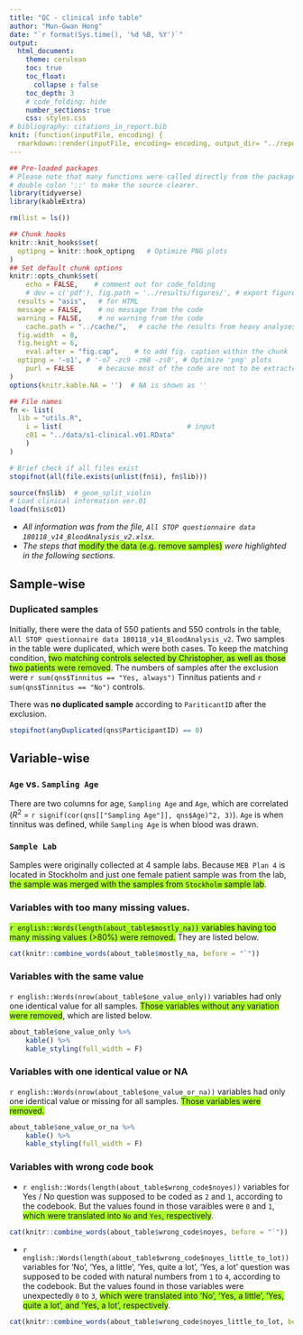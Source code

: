 ```yaml
---
title: "QC - clinical info table"
author: "Mun-Gwan Hong"
date: "`r format(Sys.time(), '%d %B, %Y')`"
output:
  html_document:
    theme: cerulean
    toc: true
    toc_float: 
      collapse : false
    toc_depth: 3
    # code_folding: hide
    number_sections: true
    css: styles.css
# bibliography: citations_in_report.bib
knit: (function(inputFile, encoding) {
  rmarkdown::render(inputFile, encoding= encoding, output_dir= "../reports") })
---
```


```r
## Pre-loaded packages
# Please note that many functions were called directly from the package using 
# double colon '::' to make the source clearer. 
library(tidyverse)
library(kableExtra)

rm(list = ls())

## Chunk hooks
knitr::knit_hooks$set(
  optipng = knitr::hook_optipng   # Optimize PNG plots
)
## Set default chunk options
knitr::opts_chunk$set(
	echo = FALSE,    # comment out for code_folding
	# dev = c('pdf'), fig.path = '../results/figures/', # export figures to pdf files
  results = "asis",   # for HTML
  message = FALSE,    # no message from the code
  warning = FALSE,    # no warning from the code
	cache.path = "../cache/",   # cache the results from heavy analyses
  fig.width  = 8,
  fig.height = 6,
	eval.after = "fig.cap",    # to add fig. caption within the chunk
  optipng = '-o1', # '-o7 -zc9 -zm8 -zs0', # Optimize 'png' plots
	purl = FALSE      # because most of the code are not to be extracted
)
options(knitr.kable.NA = '')  # NA is shown as ''
```

```r
## File names
fn <- list(
  lib = "utils.R",
	i = list(                               # input
    c01 = "../data/s1-clinical.v01.RData"	
	)
)

# Brief check if all files exist
stopifnot(all(file.exists(unlist(fn$i), fn$lib)))

source(fn$lib)  # geom_split_violin
# Load clinical information ver.01
load(fn$i$c01)
```

* *All information was from the file, `All STOP questionnaire data 180118_v14_BloodAnalysis_v2.xlsx`*.
* *The steps that *<span style="background-color:greenyellow">modify the data (e.g. remove samples)</span> *were highlighted in the following sections.*

## Sample-wise

### Duplicated samples

Initially, there were the data of 550 patients and 550 controls in the table, `All STOP questionnaire data 180118_v14_BloodAnalysis_v2`. 
Two samples in the table were duplicated, which were both cases. 
To keep the matching condition, <span style="background-color:greenyellow">two matching controls selected by Christopher, as well as those two patients were removed</span>. 
The numbers of samples after the exclusion were `r sum(qns$Tinnitus == "Yes, always")` Tinnitus patients and `r sum(qns$Tinnitus == "No")` controls. 

There was **no duplicated sample** according to `PariticantID` after the exclusion. 

```r
stopifnot(anyDuplicated(qns$ParticipantID) == 0)
```

## Variable-wise

### `Age` vs. `Sampling Age`

There are two columns for age, `Sampling Age` and `Age`, which are correlated ($R^2$ = `r signif(cor(qns[["Sampling Age"]], qns$Age)^2, 3)`). 
`Age` is when tinnitus was defined, while `Sampling Age` is when blood was drawn. 

### `Sample Lab`

Samples were originally collected at 4 sample labs. 
Because `MEB Plan 4` is located in Stockholm and just one female patient sample was from the lab, <span style="background-color:greenyellow">the sample was merged with the samples from `Stockholm` sample lab</span>. 

### Variables with too many missing values. 

<span style="background-color:greenyellow">`r english::Words(length(about_table$mostly_na))` variables having too many missing values (>80%) were removed.</span>
They are listed below.

```r
cat(knitr::combine_words(about_table$mostly_na, before = "`"))
```

### Variables with the same value

`r english::Words(nrow(about_table$one_value_only))` variables had only one identical value for all samples. 
<span style="background-color:greenyellow">Those variables without any variation were removed</span>, which are listed below.

```r
about_table$one_value_only %>% 
    kable() %>% 
    kable_styling(full_width = F)
```

### Variables with one identical value or NA

`r english::Words(nrow(about_table$one_value_or_na))` variables had only one identical value or missing for all samples.
<span style="background-color:greenyellow">Those variables were removed.</span>

```r
about_table$one_value_or_na %>% 
    kable() %>% 
    kable_styling(full_width = F)
```

###  Variables with wrong code book

* `r english::Words(length(about_table$wrong_code$noyes))` variables for Yes / No question was supposed to be coded as `2` and `1`, according to the codebook. 
But the values found in those varaibles were `0` and `1`, <span style="background-color:greenyellow">which were translated into `No` and `Yes`, respectively</span>.

```r
cat(knitr::combine_words(about_table$wrong_code$noyes, before = "`"))
```

* `r english::Words(length(about_table$wrong_code$noyes_little_to_lot))` variables for 'No', 'Yes, a little', 'Yes, quite a lot', 'Yes, a lot' question was supposed to be coded with natural numbers from `1` to `4`, according to the codebook. 
But the values found in those variables were unexpectedly `0` to `3`, <span style="background-color:greenyellow">which were translated into 'No', 'Yes, a little', 'Yes, quite a lot', and 'Yes, a lot', respectively</span>.

```r
cat(knitr::combine_words(about_table$wrong_code$noyes_little_to_lot, before = "`"))
```


